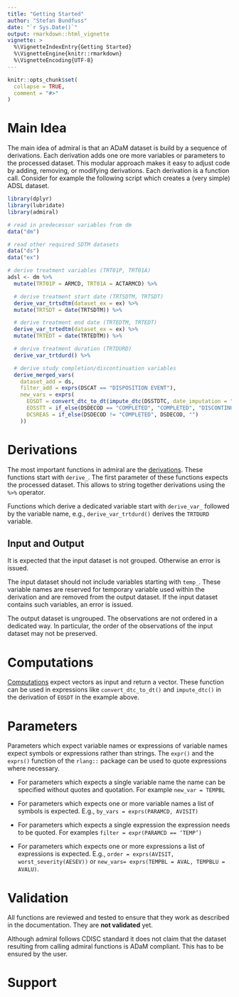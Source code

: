 ```yaml
---
title: "Getting Started"
author: "Stefan Bundfuss"
date: "`r Sys.Date()`"
output: rmarkdown::html_vignette
vignette: >
  %\VignetteIndexEntry{Getting Started}
  %\VignetteEngine{knitr::rmarkdown}
  %\VignetteEncoding{UTF-8}
---
```


```r
knitr::opts_chunk$set(
  collapse = TRUE,
  comment = "#>"
)
```

# Main Idea

The main idea of admiral is that an ADaM dataset is build by a sequence of
derivations. Each derivation adds one ore more variables or parameters to the
processed dataset. This modular approach makes it easy to adjust code by adding,
removing, or modifying derivations. Each derivation is a function call. Consider
for example the following script which creates a (very simple) ADSL dataset.

```r
library(dplyr)
library(lubridate)
library(admiral)

# read in predecessor variables from dm
data("dm")

# read other required SDTM datasets
data("ds")
data("ex")

# derive treatment variables (TRT01P, TRT01A)
adsl <- dm %>%
  mutate(TRT01P = ARMCD, TRT01A = ACTARMCD) %>%

  # derive treatment start date (TRTSDTM, TRTSDT)
  derive_var_trtsdtm(dataset_ex = ex) %>%
  mutate(TRTSDT = date(TRTSDTM)) %>%

  # derive treatment end date (TRTEDTM, TRTEDT)
  derive_var_trtedtm(dataset_ex = ex) %>%
  mutate(TRTEDT = date(TRTEDTM)) %>%

  # derive treatment duration (TRTDURD)
  derive_var_trtdurd() %>%

  # derive study completion/discontinuation variables
  derive_merged_vars(
    dataset_add = ds,
    filter_add = exprs(DSCAT == "DISPOSITION EVENT"),
    new_vars = exprs(
      EOSDT = convert_dtc_to_dt(impute_dtc(DSSTDTC, date_imputation = "FIRST")),
      EOSSTT = if_else(DSDECOD == "COMPLETED", "COMPLETED", "DISCONTINUED"),
      DCSREAS = if_else(DSDECOD != "COMPLETED", DSDECOD, "")
    ))
```

# Derivations

The most important functions in admiral are the
[derivations](../reference/index.html#section-derivations). These functions
start with `derive_`. The first parameter of these functions expects the
processed dataset. This allows to string together derivations using the `%>%`
operator.

Functions which derive a dedicated variable start with `derive_var_` followed by
the variable name, e.g., `derive_var_trtdurd()` derives the `TRTDURD` variable.


## Input and Output

It is expected that the input dataset is not grouped. Otherwise an error is
issued.

The input dataset should not include variables starting with `temp_`. These
variable names are reserved for temporary variable used within the derivation
and are removed from the output dataset. If the input dataset contains such
variables, an error is issued.

The output dataset is ungrouped. The observations are not ordered in a dedicated
way. In particular, the order of the observations of the input dataset may not
be preserved.

# Computations

[Computations](../reference/index.html#section-computations) expect vectors as
input and return a vector. These function can be used in expressions like
`convert_dtc_to_dt()` and `impute_dtc()` in the derivation of `EOSDT` in the
example above.

# Parameters

Parameters which expect variable names or expressions of variable names expect
symbols or expressions rather than strings. The `expr()` and the `exprs()`
function of the `rlang::` package can be used to quote expressions where
necessary.

- For parameters which expects a single variable name the name can be specified
without quotes and quotation. For example ``new_var = TEMPBL``

- For parameters which expects one or more variable names a list of symbols is
expected. E.g., ``by_vars = exprs(PARAMCD, AVISIT)``

- For parameters which expects a single expression the expression needs to be
quoted. For examples ``filter = expr(PARAMCD == ‘TEMP’)``

- For parameters which expects one or more expressions a list of expressions is
expected. E.g., ``order = exprs(AVISIT, worst_severity(AESEV))`` or ``new_vars=
exprs(TEMPBL = AVAL, TEMPBLU = AVALU)``.

# Validation

All functions are reviewed and tested to ensure that they work as described in
the documentation. They are **not validated** yet.

Although admiral follows CDISC standard it does not claim that the dataset
resulting from calling admiral functions is ADaM compliant. This has to be
ensured by the user.

# Support
